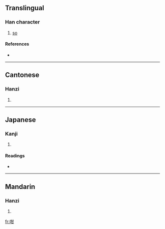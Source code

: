 ==Translingual==

===Han character===
{{Han char|rn=30|rad=口|as=05|sn=8|four=6407<sub>0</sub>|canj=口廿一 (RTM)}}

# [[so]]

====References====
* {{Han ref|kx=0184.040|dkj=03477|dj=0403.040|hdz=10598.010|uh=5481|ud=21633|bh=CBDD|bd=52189}}

----

==Cantonese==

===Hanzi===
{{yue-hanzi|jyut=|y=gam3}}

# {{defn|Cantonese}}

----

==Japanese==

===Kanji===
{{ja-kanji|grade=|rs=口05}}

# {{defn|Japanese}}

====Readings====
* {{ja-readings|on=[[かん]] (kan), [[がん]] (gan)|kun=[[ふくむ]] (fukumu)}}

----

==Mandarin==

===Hanzi===
{{cmn-hanzi|pin=[[gèm]] ([[gem4]]), [[hè]] ([[he4]]), [[huó]] ([[huo2]]), [[huò]] ([[huo4]])|wg=<sup>4</sup>, ho<sup>4</sup>, huo<sup>2</sup>, huo<sup>4</sup>}}

# {{defn|Mandarin}}

[[fr:咁]]